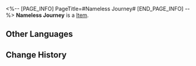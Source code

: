 <%-- [PAGE_INFO]
PageTitle=#Nameless Journey#
[END_PAGE_INFO] --%>
{{Item Infobox
|title       = Nameless Journey
|id          = 221000
|image       = Item Nameless Journey.png
|type        = 
|invCategory = 
|rarity      = 4
|effect      = After obtaining Phone wallpapers, they can be changed in the Phone function
|description = Every corner of the universe can bear the footprints of the Nameless, leaving their mark on the journey.
|source1     = Default Rewards
}}
'''Nameless Journey''' is a [[Item]].

==Other Languages==
{{Other Languages
|en   = Nameless Journey
|zhs  = 无名路途
|zht  = 無名路途
|ja   = ナナシの道
|ko   = 무명객의 여정
|es   = Camino de los Anónimos
|fr   = Voyage des Sans Noms
|ru   = Путешествие Безымянных
|th   = การเดินทางนิรนาม
|vi   = Hành Trình Không Tên
|de   = Abenteuer der Namenlosen
|id   = Perjalanan Nameless
|pt   = Jornada Inominada
}}

==Change History==
{{Change History|2.0}}